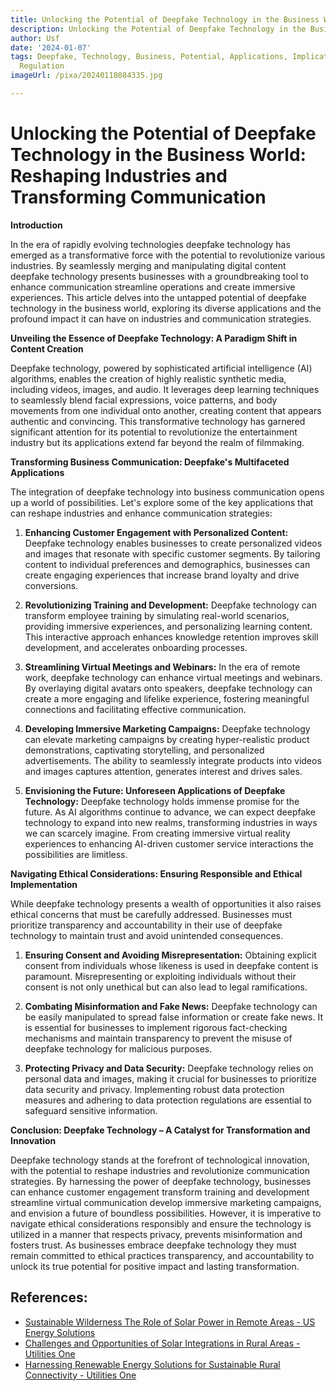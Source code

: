 ```yaml
---
title: Unlocking the Potential of Deepfake Technology in the Business World
description: Unlocking the Potential of Deepfake Technology in the Business World
author: Usf
date: '2024-01-07'
tags: Deepfake, Technology, Business, Potential, Applications, Implications, Ethics,
  Regulation
imageUrl: /pixa/20240118084335.jpg

---
```

# Unlocking the  Potential of Deepfake  Technology in the  Business World: Reshaping  Industries and Transforming Communication

**Introduction**

In the era of rapidly evolving technologies deepfake technology has  emerged as a transformative force with the potential to revolutionize various industries. By seamlessly merging and manipulating digital content  deepfake technology presents businesses  with a groundbreaking  tool to enhance communication streamline  operations and create immersive experiences. This article delves into the untapped potential of deepfake technology in the business world, exploring its diverse applications and the profound impact it can have on industries and communication strategies.

**Unveiling the Essence of  Deepfake Technology:  A Paradigm Shift in Content Creation**

Deepfake technology, powered by sophisticated artificial intelligence  (AI) algorithms,  enables the creation  of highly realistic synthetic media,  including videos, images, and audio. It leverages deep learning techniques to  seamlessly blend facial expressions, voice patterns, and body movements from one individual onto another, creating content that appears authentic and convincing. This transformative technology has  garnered  significant attention for its potential to revolutionize the  entertainment industry but its applications extend far beyond the realm of filmmaking.

**Transforming Business Communication: Deepfake's Multifaceted Applications**

The integration of deepfake technology into business communication opens up a  world of possibilities. Let's explore some  of the key applications that can  reshape industries and enhance communication strategies:

1. **Enhancing Customer Engagement with  Personalized Content:** Deepfake  technology enables businesses to create personalized videos and images that resonate  with specific  customer segments. By tailoring content to individual preferences and demographics, businesses can create engaging experiences that increase brand loyalty and drive conversions.

2. **Revolutionizing Training and Development:** Deepfake technology can transform employee training by simulating real-world scenarios, providing  immersive  experiences, and personalizing learning content. This interactive approach enhances knowledge retention improves skill development, and accelerates onboarding processes.

3. **Streamlining Virtual  Meetings  and  Webinars:** In the era of remote work, deepfake technology can enhance virtual meetings and webinars. By overlaying digital avatars onto  speakers, deepfake technology can create a more engaging and lifelike experience, fostering  meaningful connections and facilitating effective  communication.

4. **Developing Immersive Marketing Campaigns:** Deepfake technology can elevate marketing campaigns by creating hyper-realistic  product demonstrations, captivating storytelling, and personalized advertisements.  The  ability to seamlessly integrate products  into videos and images captures  attention,  generates interest and drives sales.

5. **Envisioning the  Future: Unforeseen Applications of Deepfake Technology:** Deepfake technology  holds immense promise for the future.  As AI  algorithms continue to advance, we can expect deepfake technology to expand into new realms, transforming industries in ways we can scarcely  imagine. From creating immersive virtual reality experiences to enhancing AI-driven customer service interactions the possibilities are limitless.

**Navigating Ethical Considerations: Ensuring Responsible and Ethical Implementation**

While deepfake technology presents a wealth of opportunities it also raises ethical  concerns that must be carefully addressed. Businesses  must prioritize transparency and  accountability in their use  of deepfake technology to maintain trust and avoid unintended consequences.

1. **Ensuring Consent and Avoiding Misrepresentation:** Obtaining explicit  consent from individuals whose likeness is used in deepfake content is paramount. Misrepresenting or exploiting individuals without their consent is  not only unethical but  can also lead to legal ramifications.

2. **Combating Misinformation and  Fake News:** Deepfake technology can be easily  manipulated to spread false information or create fake news. It is essential for businesses to implement rigorous fact-checking mechanisms and maintain transparency to prevent the misuse of deepfake technology for malicious purposes.

3. **Protecting Privacy and Data Security:** Deepfake technology  relies on personal  data  and  images, making it crucial for businesses to prioritize data security and privacy. Implementing robust data protection measures and adhering to data protection  regulations are essential to safeguard sensitive information.

**Conclusion: Deepfake Technology – A Catalyst for Transformation and Innovation**

Deepfake technology stands at the forefront of technological innovation, with the potential  to reshape industries and revolutionize communication  strategies. By harnessing the power of deepfake technology, businesses can enhance  customer engagement transform training and development streamline virtual communication develop immersive marketing campaigns, and envision  a future of  boundless possibilities. However, it is imperative to navigate ethical considerations responsibly and ensure the technology is utilized in a manner that respects privacy, prevents misinformation and fosters  trust. As businesses embrace deepfake technology they must remain committed  to  ethical  practices transparency, and accountability to unlock its true potential for positive impact and  lasting transformation.

## References:
- [Sustainable Wilderness The Role of Solar Power in Remote Areas - US Energy Solutions](https://energy5.com/sustainable-wilderness-the-role-of-solar-power-in-remote-areas)
- [Challenges and Opportunities of Solar Integrations in Rural Areas - Utilities One](https://utilitiesone.com/challenges-and-opportunities-of-solar-integrations-in-rural-areas)
- [Harnessing Renewable Energy Solutions for Sustainable Rural Connectivity - Utilities One](https://utilitiesone.com/harnessing-renewable-energy-solutions-for-sustainable-rural-connectivity)

